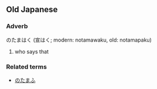 {{rfc}}
==Old Japanese==
===Adverb===
のたまはく (宣はく; modern: notamawaku, old: notamapaku)

# who says that

===Related terms===
*[[のたまふ]]